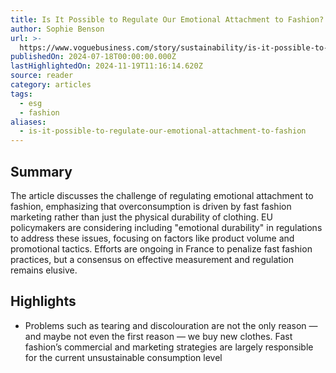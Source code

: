 ```yaml
---
title: Is It Possible to Regulate Our Emotional Attachment to Fashion?
author: Sophie Benson
url: >-
  https://www.voguebusiness.com/story/sustainability/is-it-possible-to-regulate-our-emotional-attachment-to-fashion
publishedOn: 2024-07-18T00:00:00.000Z
lastHighlightedOn: 2024-11-19T11:16:14.620Z
source: reader
category: articles
tags:
  - esg
  - fashion
aliases:
  - is-it-possible-to-regulate-our-emotional-attachment-to-fashion
---
```

## Summary

The article discusses the challenge of regulating emotional attachment to fashion, emphasizing that overconsumption is driven by fast fashion marketing rather than just the physical durability of clothing. EU policymakers are considering including "emotional durability" in regulations to address these issues, focusing on factors like product volume and promotional tactics. Efforts are ongoing in France to penalize fast fashion practices, but a consensus on effective measurement and regulation remains elusive.

## Highlights
- Problems such as tearing and discolouration are not the only reason — and maybe not even the first reason — we buy new clothes. Fast fashion’s commercial and marketing strategies are largely responsible for the current unsustainable consumption level
